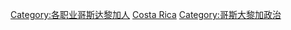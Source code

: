 [[Category:各职业哥斯达黎加人|Category:各职业哥斯达黎加人]]
[[Category:北美洲各国政治人物|Costa Rica]]
[[Category:哥斯大黎加政治|Category:哥斯大黎加政治]]